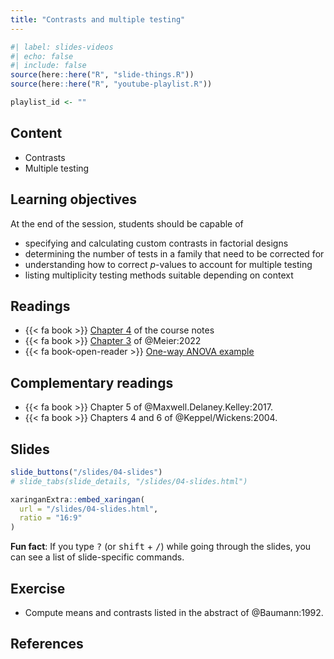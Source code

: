 ```yaml
---
title: "Contrasts and multiple testing"
---
```


```r
#| label: slides-videos
#| echo: false
#| include: false
source(here::here("R", "slide-things.R"))
source(here::here("R", "youtube-playlist.R"))

playlist_id <- ""

```


## Content

- Contrasts
- Multiple testing


## Learning objectives

At the end of the session, students should be capable of

- specifying and calculating custom contrasts in factorial designs
- determining the number of tests in a family that need to be corrected for
- understanding how to correct _p_-values to account for multiple testing
- listing multiplicity testing methods suitable depending on context


## Readings

- {{< fa book >}}  [Chapter 4](https://lbelzile.github.io/math80667a/contrasts_multipletesting.html) of the course notes
- {{< fa book >}}  [Chapter 3](https://stat.ethz.ch/~meier/teaching/anova/contrasts-and-multiple-testing.html) of @Meier:2022
- {{< fa book-open-reader >}} [One-way ANOVA example](/example/onewayanova.html)


## Complementary readings


- {{< fa book >}}  Chapter 5 of @Maxwell.Delaney.Kelley:2017.
- {{< fa book >}}  Chapters 4 and 6 of @Keppel/Wickens:2004.


## Slides

```r
slide_buttons("/slides/04-slides")
# slide_tabs(slide_details, "/slides/04-slides.html")
```

```r
xaringanExtra::embed_xaringan(
  url = "/slides/04-slides.html",
  ratio = "16:9"
)
```

:::{.callout-tip}
**Fun fact**: If you type <kbd>?</kbd> (or <kbd>shift</kbd> + <kbd>/</kbd>) while going through the slides, you can see a list of slide-specific commands.
:::

## Exercise

- Compute means and contrasts listed in the abstract of @Baumann:1992.



## References

